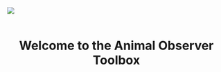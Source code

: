 <img src="images/DFGFI_logo.png" style="float:left">
<br></br>
<h1><center>Welcome to the Animal Observer Toolbox</h1></center>


